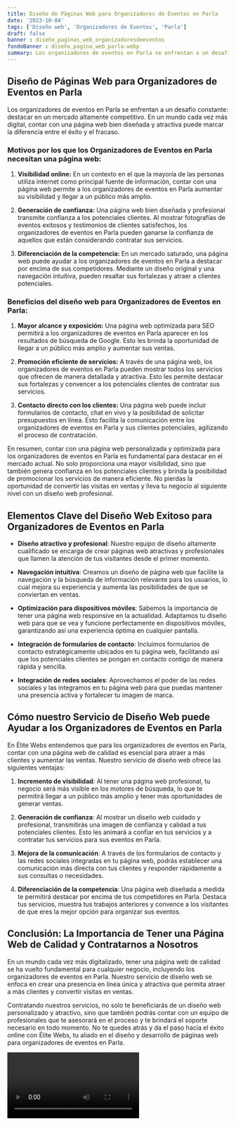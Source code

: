 ```yaml
---
title: Diseño de Páginas Web para Organizadores de Eventos en Parla
date: '2023-10-04'
tags: ['Diseño web', 'Organizadores de Eventos', 'Parla']
draft: false
banner : diseño_paginas_web_organizadoresdeeventos
fondoBanner : diseño_pagina_web_parla.webp
summary: Los organizadores de eventos en Parla se enfrentan a un desafío constante destacar en un mercado altamente competitivo. En un mundo cada vez más digital, contar con una página web bien diseñada y atractiva puede marcar la diferencia entre el éxito y el fracaso.
---
```


## **Diseño de Páginas Web para Organizadores de Eventos en Parla**

Los organizadores de eventos en Parla se enfrentan a un desafío constante: destacar en un mercado altamente competitivo. En un mundo cada vez más digital, contar con una página web bien diseñada y atractiva puede marcar la diferencia entre el éxito y el fracaso.

### **Motivos por los que los Organizadores de Eventos en Parla necesitan una página web:**

1. **Visibilidad online:** En un contexto en el que la mayoría de las personas utiliza internet como principal fuente de información, contar con una página web permite a los organizadores de eventos en Parla aumentar su visibilidad y llegar a un público más amplio.

2. **Generación de confianza:** Una página web bien diseñada y profesional transmite confianza a los potenciales clientes. Al mostrar fotografías de eventos exitosos y testimonios de clientes satisfechos, los organizadores de eventos en Parla pueden ganarse la confianza de aquellos que están considerando contratar sus servicios.

3. **Diferenciación de la competencia:** En un mercado saturado, una página web puede ayudar a los organizadores de eventos en Parla a destacar por encima de sus competidores. Mediante un diseño original y una navegación intuitiva, pueden resaltar sus fortalezas y atraer a clientes potenciales.

### **Beneficios del diseño web para Organizadores de Eventos en Parla:**

1. **Mayor alcance y exposición:** Una página web optimizada para SEO permitirá a los organizadores de eventos en Parla aparecer en los resultados de búsqueda de Google. Esto les brinda la oportunidad de llegar a un público más amplio y aumentar sus ventas.

2. **Promoción eficiente de servicios:** A través de una página web, los organizadores de eventos en Parla pueden mostrar todos los servicios que ofrecen de manera detallada y atractiva. Esto les permite destacar sus fortalezas y convencer a los potenciales clientes de contratar sus servicios.

3. **Contacto directo con los clientes:** Una página web puede incluir formularios de contacto, chat en vivo y la posibilidad de solicitar presupuestos en línea. Esto facilita la comunicación entre los organizadores de eventos en Parla y sus clientes potenciales, agilizando el proceso de contratación.

En resumen, contar con una página web personalizada y optimizada para los organizadores de eventos en Parla es fundamental para destacar en el mercado actual. No solo proporciona una mayor visibilidad, sino que también genera confianza en los potenciales clientes y brinda la posibilidad de promocionar los servicios de manera eficiente. No pierdas la oportunidad de convertir las visitas en ventas y lleva tu negocio al siguiente nivel con un diseño web profesional.

<GifSeo />

<Cta />

## Elementos Clave del Diseño Web Exitoso para Organizadores de Eventos en Parla

- **Diseño atractivo y profesional**: Nuestro equipo de diseño altamente cualificado se encarga de crear páginas web atractivas y profesionales que llamen la atención de tus visitantes desde el primer momento.

- **Navegación intuitiva**: Creamos un diseño de página web que facilite la navegación y la búsqueda de información relevante para los usuarios, lo cual mejora su experiencia y aumenta las posibilidades de que se conviertan en ventas.

- **Optimización para dispositivos móviles**: Sabemos la importancia de tener una página web responsive en la actualidad. Adaptamos tu diseño web para que se vea y funcione perfectamente en dispositivos móviles, garantizando así una experiencia óptima en cualquier pantalla.

- **Integración de formularios de contacto**: Incluimos formularios de contacto estratégicamente ubicados en tu página web, facilitando así que los potenciales clientes se pongan en contacto contigo de manera rápida y sencilla.

- **Integración de redes sociales**: Aprovechamos el poder de las redes sociales y las integramos en tu página web para que puedas mantener una presencia activa y fortalecer tu imagen de marca.

## Cómo nuestro Servicio de Diseño Web puede Ayudar a los Organizadores de Eventos en Parla

En Élite Webs entendemos que para los organizadores de eventos en Parla, contar con una página web de calidad es esencial para atraer a más clientes y aumentar las ventas. Nuestro servicio de diseño web ofrece las siguientes ventajas:

1. **Incremento de visibilidad**: Al tener una página web profesional, tu negocio será más visible en los motores de búsqueda, lo que te permitirá llegar a un público más amplio y tener más oportunidades de generar ventas.

2. **Generación de confianza**: Al mostrar un diseño web cuidado y profesional, transmitirás una imagen de confianza y calidad a tus potenciales clientes. Esto les animará a confiar en tus servicios y a contratar tus servicios para sus eventos en Parla.

3. **Mejora de la comunicación**: A través de los formularios de contacto y las redes sociales integradas en tu página web, podrás establecer una comunicación más directa con tus clientes y responder rápidamente a sus consultas o necesidades.

4. **Diferenciación de la competencia**: Una página web diseñada a medida te permitirá destacar por encima de tus competidores en Parla. Destaca tus servicios, muestra tus trabajos anteriores y convence a los visitantes de que eres la mejor opción para organizar sus eventos.

## Conclusión: La Importancia de Tener una Página Web de Calidad y Contratarnos a Nosotros

En un mundo cada vez más digitalizado, tener una página web de calidad se ha vuelto fundamental para cualquier negocio, incluyendo los organizadores de eventos en Parla. Nuestro servicio de diseño web se enfoca en crear una presencia en línea única y atractiva que permita atraer a más clientes y convertir visitas en ventas.

Contratando nuestros servicios, no solo te beneficiarás de un diseño web personalizado y atractivo, sino que también podrás contar con un equipo de profesionales que te asesorará en el proceso y te brindará el soporte necesario en todo momento. No te quedes atrás y da el paso hacia el éxito online con Élite Webs, tu aliado en el diseño y desarrollo de páginas web para organizadores de eventos en Parla.

<Video />

<CtaBot job='Organizadores de Eventos' city='Parla'/>

<Gmaps query='Parla+españa+maps' />